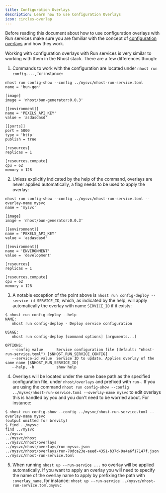 ```yaml
---
title: Configuration Overlays
description: Learn how to use Configuration Overlays
icon: circles-overlap
---
```


Before reading this document about how to use configuration overlays with Run services make sure you are familiar with the concept of [configuration overlays](/guides/cli/configuration-overlays) and how they work.

Working with configuration overlays with Run services is very similar to working with them in the Nhost stack. There are a few differences though:

1. Commands to work with the configuration are located under `nhost run config-...`, for instance:

```
nhost run config-show --config ../mysvc/nhost-run-service.toml
name = 'bun-gen'

[image]
image = 'nhost/bun-generator:0.0.3'

[[environment]]
name = 'PEXELS_API_KEY'
value = 'asdasdasd'

[[ports]]
port = 5000
type = 'http'
publish = true

[resources]
replicas = 1

[resources.compute]
cpu = 62
memory = 128
```

2. Unless explicitly indicated by the help of the command, overlays are never applied automatically, a flag needs to be used to apply the overlay:

```
nhost run config-show --config ../mysvc/nhost-run-service.toml --overlay-name mysvc
name = 'mysvc'

[image]
image = 'nhost/bun-generator:0.0.3'

[[environment]]
name = 'PEXELS_API_KEY'
value = 'asdasdasd'

[[environment]]
name = 'ENVIRONMENT'
value = 'development'

[resources]
replicas = 1

[resources.compute]
cpu = 62
memory = 128
```

3. A notable exception of the point above is `nhost run config-deploy --service-id SERVICE_ID`, which, as indicated by the help, will apply automatically the overlay with name `SERVICE_ID` if it exists:

```
$ nhost run config-deploy --help
NAME:
   nhost run config-deploy - Deploy service configuration

USAGE:
   nhost run config-deploy [command options] [arguments...]

OPTIONS:
   --config value      Service configuration file (default: "nhost-run-service.toml") [$NHOST_RUN_SERVICE_CONFIG]
   --service-id value  Service ID to update. Applies overlay of the same name [$NHOST_RUN_SERVICE_ID]
   --help, -h          show help
```

4. Overlays will be located under the same base path as the specified configuration file, under `nhost/overlays` and prefixed with `run-`. If you are using the command `nhost run config-show --config ../mysvc/nhost-run-service.toml --overlay-name mysvc` to edit overlays this is handled by you and you don't need to be worried about. For instance:

```
$ nhost run config-show --config ../mysvc/nhost-run-service.toml --overlay-name mysvc
(output omitted for brevity)
$ find ../mysvc
find ../mysvc
../mysvc
../mysvc/nhost
../mysvc/nhost/overlays
../mysvc/nhost/overlays/run-mysvc.json
../mysvc/nhost/overlays/run-70dca23e-aeed-4351-b37d-9a4a6f17147f.json
../mysvc/nhost-run-service.toml
```

5. When running `nhost up --run-service ...` no overlay will be applied automatically. If you want to apply an overlay you will need to specify the name of the overlay name to apply by prefixing the path with `:overlay_name`, for instance: `nhost up --run-service ../mysvc/nhost-run-service.toml:mysvc`
